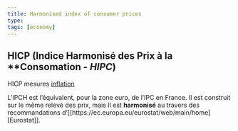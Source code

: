 ---
title: Harmonised index of consumer prices
type:
tags: [economy]
---

## HICP (**I**ndice **H**armonisé des **P**rix à la **Consomation - _HIPC_)

HICP mesures [inflation](inflation.qmd) 

L'IPCH est l'équivalent, pour la zone euro, de l'IPC en France. Il est construit
sur le même relevé des prix, mais Il est **harmonisé** au travers des
recommandations d'[[https://ec.europa.eu/eurostat/web/main/home][Eurostat]].
